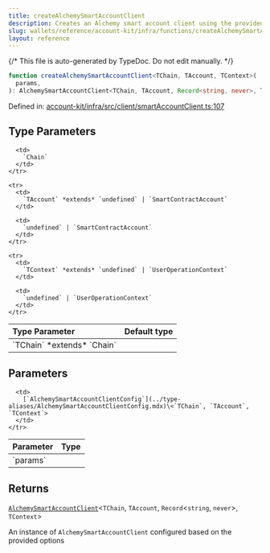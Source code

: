 ```yaml
---
title: createAlchemySmartAccountClient
description: Creates an Alchemy smart account client using the provided configuration options, including account details, gas manager configuration, and custom middleware.
slug: wallets/reference/account-kit/infra/functions/createAlchemySmartAccountClient
layout: reference
---
```


{/* This file is auto-generated by TypeDoc. Do not edit manually. */}

```ts
function createAlchemySmartAccountClient<TChain, TAccount, TContext>(
  params,
): AlchemySmartAccountClient<TChain, TAccount, Record<string, never>, TContext>;
```

Defined in: [account-kit/infra/src/client/smartAccountClient.ts:107](https://github.com/alchemyplatform/aa-sdk/blob/ad165355d980f9a16dd388088895bfc851df8656/account-kit/infra/src/client/smartAccountClient.ts#L107)

## Type Parameters

<table>
  <thead>
    <tr>
      <th align="left">Type Parameter</th>
      <th align="left">Default type</th>
    </tr>
  </thead>

  <tbody>
    <tr>
      <td>
        `TChain` *extends* `Chain`
      </td>

      <td>
        `Chain`
      </td>
    </tr>

    <tr>
      <td>
        `TAccount` *extends* `undefined` | `SmartContractAccount`
      </td>

      <td>
        `undefined` | `SmartContractAccount`
      </td>
    </tr>

    <tr>
      <td>
        `TContext` *extends* `undefined` | `UserOperationContext`
      </td>

      <td>
        `undefined` | `UserOperationContext`
      </td>
    </tr>

  </tbody>
</table>

## Parameters

<table>
  <thead>
    <tr>
      <th align="left">Parameter</th>
      <th align="left">Type</th>
    </tr>
  </thead>

  <tbody>
    <tr>
      <td>
        `params`
      </td>

      <td>
        [`AlchemySmartAccountClientConfig`](../type-aliases/AlchemySmartAccountClientConfig.mdx)\<`TChain`, `TAccount`, `TContext`>
      </td>
    </tr>

  </tbody>
</table>

## Returns

[`AlchemySmartAccountClient`](../type-aliases/AlchemySmartAccountClient.mdx)\<`TChain`, `TAccount`, `Record`\<`string`, `never`>, `TContext`>

An instance of `AlchemySmartAccountClient` configured based on the provided options
